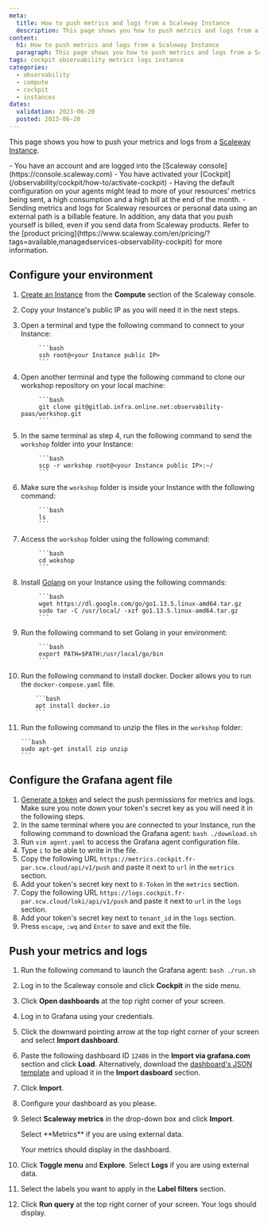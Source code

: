 ```yaml
---
meta:
  title: How to push metrics and logs from a Scaleway Instance
  description: This page shows you how to push metrics and logs from a Scaleway Instance
content:
  h1: How to push metrics and logs from a Scaleway Instance
  paragraph: This page shows you how to push metrics and logs from a Scaleway Instance
tags: cockpit observability metrics logs instance
categories:
  - observability
  - compute
  - cockpit
  - instances
dates:
  validation: 2023-06-20
  posted: 2023-06-20
---
```


This page shows you how to push your metrics and logs from a [Scaleway Instance](/compute/instances/concepts/#instance).

<Macro id="iam-requirements" />
 
<Message type="requirement">
 - You have an account and are logged into the [Scaleway console](https://console.scaleway.com)
 - You have activated your [Cockpit](/observability/cockpit/how-to/activate-cockpit)
</Message>

<Message type="important">
 - Having the default configuration on your agents might lead to more of your resources’ metrics being sent, a high consumption and a high bill at the end of the month.
 - Sending metrics and logs for Scaleway resources or personal data using an external path is a billable feature. In addition, any data that you push yourself is billed, even if you send data from Scaleway products. Refer to the [product pricing](https://www.scaleway.com/en/pricing/?tags=available,managedservices-observability-cockpit) for more information.
</Message>

## Configure your environment

1. [Create an Instance](/compute/instances/how-to/create-an-instance) from the **Compute** section of the Scaleway console.
2. Copy your Instance's public IP as you will need it in the next steps.
3. Open a terminal and type the following command to connect to your Instance:

            ```bash
            ssh root@<your Instance public IP>
            ```
4. Open another terminal and type the following command to clone our workshop repository on your local machine:

            ```bash
            git clone git@gitlab.infra.online.net:observability-paas/workshop.git
            ```
5. In the same terminal as step 4, run the following command to send the `workshop` folder into your Instance:

            ```bash
            scp -r workshop root@<your Instance public IP>:~/
            ```
6. Make sure the `workshop` folder is inside your Instance with the following command:

            ```bash
            ls
            ```
7. Access the `workshop` folder using the following command:

            ```bash
            cd wokshop
            ```
8. Install [Golang](https://go.dev/) on your Instance using the following commands:

            ```bash
            wget https://dl.google.com/go/go1.13.5.linux-amd64.tar.gz
            sudo tar -C /usr/local/ -xzf go1.13.5.linux-amd64.tar.gz
            ```
9. Run the following command to set Golang in your environment:

            ```bash
            export PATH=$PATH:/usr/local/go/bin
            ```
10. Run the following command to install docker. Docker allows you to run the `docker-compose.yaml` file.

            ```bash
            apt install docker.io
            ```
11. Run the following command to unzip the files in the `workshop` folder:

        ```bash
        sudo apt-get install zip unzip
        ```

## Configure the Grafana agent file

1. [Generate a token](/observability/cockpit/how-to/create-token/) and select the push permissions for metrics and logs. Make sure you note down your token's secret key as you will need it in the following steps.
2.  In the same terminal where you are connected to your Instance, run the following command to download the Grafana agent:
        ```bash
        ./download.sh
        ```
3. Run `vim agent.yaml` to access the Grafana agent configuration file.
4. Type `i` to be able to write in the file.
5. Copy the following URL `https://metrics.cockpit.fr-par.scw.cloud/api/v1/push` and paste it next to `url` in the `metrics` section.
6. Add your token's secret key next to `X-Token` in the `metrics` section.
    <Lightbox src="scaleway-metrics-section-completed.webp" alt="" />
7. Copy the following URL `https://logs.cockpit.fr-par.scw.cloud/loki/api/v1/push` and paste it next to `url` in the `logs` section.
8. Add your token's secret key next to `tenant_id` in the `logs` section.
     <Lightbox src="scaleway-logs-section-completed.webp" alt="" />
9. Press `escape`, `:wq` and `Enter` to save and exit the file.


## Push your metrics and logs

1. Run the following command to launch the Grafana agent:
        ```bash
        ./run.sh
        ```
2. Log in to the Scaleway console and click **Cockpit** in the side menu.
3. Click **Open dashboards** at the top right corner of your screen.
4. Log in to Grafana using your credentials.
5. Click the downward pointing arrow at the top right corner of your screen and select **Import dashboard**.
    <Lightbox src="scaleway-import-dashboard.webp" alt="" />
6. Paste the following dashboard ID `12486` in the **Import via grafana.com** section and click **Load**. Alternatively, download the [dashboard's JSON template](https://grafana.com/grafana/dashboards/12486-node-exporter-full/) and upload it in the **Import dasboard** section.
7. Click **Import**.
8. Configure your dashboard as you please.
9. Select **Scaleway metrics** in the drop-down box and click **Import**.

    <Message type="important">
     Select **Metrics** if you are using external data.
    </Message>

    Your metrics should display in the dashboard.

    <Lightbox src="scaleway-metrics-display.webp" alt="" />

10. Click **Toggle menu** and **Explore**.
    <Message type="important">
     Select **Logs** if you are using external data.
    </Message>
11. Select the labels you want to apply in the **Label filters** section.
12. Click **Run query** at the top right corner of your screen. Your logs should display.
    <Lightbox src="scaleway-logs-display.webp" alt="" />



